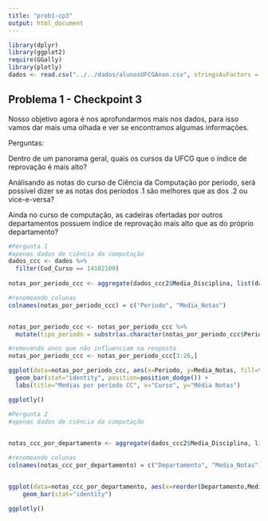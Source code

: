 ```yaml
---
title: "prob1-cp3"
output: html_document
---
```


```r
library(dplyr)
library(ggplot2)
require(GGally)
library(plotly)
dados <- read.csv("../../dados/alunosUFCGAnon.csv", stringsAsFactors = F)
```

## Problema 1 - Checkpoint 3

Nosso objetivo agora é nos aprofundarmos mais nos dados, para isso vamos dar mais uma olhada e ver se encontramos algumas informações.

Perguntas: 

Dentro de um panorama geral, quais os cursos da UFCG que o índice de reprovação é mais alto?

Análisando as notas do curso de Ciência da Computação por período, será possível dizer se as notas dos períodos .1 são melhores que as dos .2 ou vice-e-versa?

Ainda no curso de computação, as cadeiras ofertadas por outros departamentos possuem índice de reprovação mais alto que as do próprio departamento?

```r
#Pergunta 1
#apenas dados de ciência da computação
dados_ccc <- dados %>%
  filter(Cod_Curso == 14102100) 
  
notas_por_periodo_ccc <- aggregate(dados_ccc2$Media_Disciplina, list(dados_ccc2$Periodo_Ingresso), FUN = median, na.rm=TRUE)

#renomeando colunas
colnames(notas_por_periodo_ccc) = c("Periodo", "Media_Notas")


notas_por_periodo_ccc <- notas_por_periodo_ccc %>%
  mutate(tipo_periodo = substr(as.character(notas_por_periodo_ccc$Periodo),6,6))

#removendo anos que não influenciam na resposta
notas_por_periodo_ccc <- notas_por_periodo_ccc[3:26,]

ggplot(data=notas_por_periodo_ccc, aes(x=Periodo, y=Media_Notas, fill=tipo_periodo, group=1)) +
  geom_bar(stat="identity", position=position_dodge()) +
  labs(title="Medias por período CC", x="Curso", y="Média Notas")

ggplotly()

```


```r
#Pergunta 2
#apenas dados de ciência da computação

  
notas_ccc_por_departamento <- aggregate(dados_ccc2$Media_Disciplina, list(dados_ccc2$Departamento), FUN = median, na.rm=TRUE)

#renomeando colunas
colnames(notas_ccc_por_departamento) = c("Departamento", "Media_Notas")


ggplot(data=notas_ccc_por_departamento, aes(x=reorder(Departamento,Media_Notas), y=Media_Notas, fill=Departamento)) +
    geom_bar(stat="identity")

ggplotly()



```

